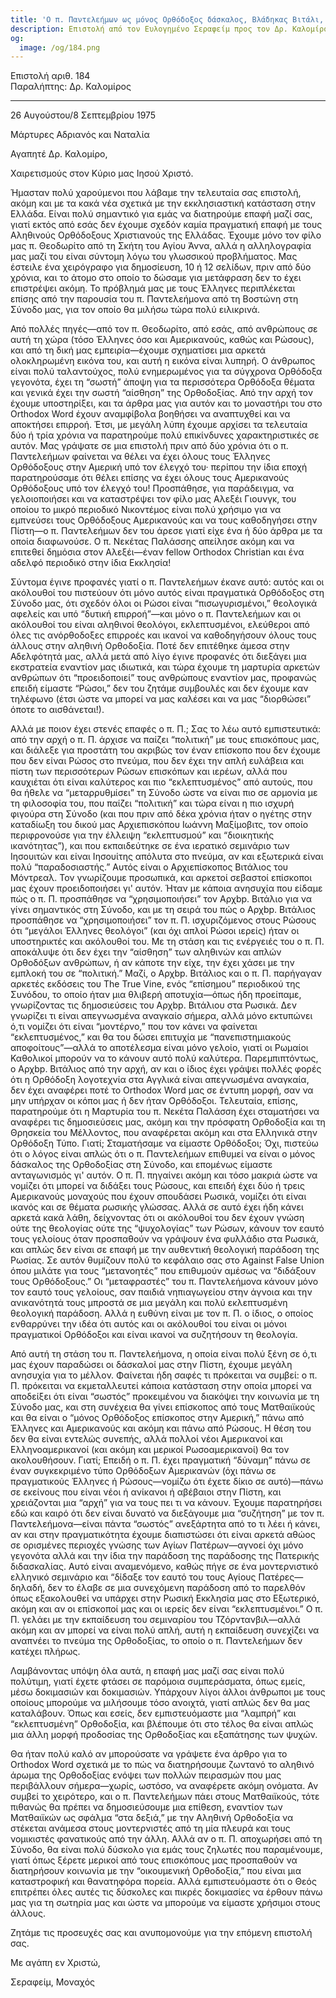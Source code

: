 ```yaml
---
title: 'Ο π. Παντελεήμων ως μόνος Ορθόδοξος δάσκαλος, Βλάδηκας Βιτάλι, “αίσθηση” της Ορθοδοξίας'
description: Επιστολή από τον Ευλογημένο Σεραφείμ προς τον Δρ. Καλομίρο.
og:
  image: /og/184.png
---
```


<div style={{textAlign:'right', fontFamily:'monospace'}}>Επιστολή αριθ. 184</div>
<div style={{textAlign:'left', fontFamily:'monospace'}}>Παραλήπτης: Δρ. Καλομίρος</div>

---

26 Αυγούστου/8 Σεπτεμβρίου 1975

Μάρτυρες Αδριανός και Ναταλία

Αγαπητέ Δρ. Καλομίρο,

Χαιρετισμούς στον Κύριο μας Ιησού Χριστό.

Ήμασταν πολύ χαρούμενοι που λάβαμε την τελευταία σας επιστολή, ακόμη και με τα κακά νέα σχετικά με την εκκλησιαστική κατάσταση στην Ελλάδα. Είναι πολύ σημαντικό για εμάς να διατηρούμε επαφή μαζί σας, γιατί εκτός από εσάς δεν έχουμε σχεδόν καμία πραγματική επαφή με τους Αληθινούς Ορθόδοξους Χριστιανούς της Ελλάδας. Έχουμε μόνο τον φίλο μας π. Θεοδωρίτο από τη Σκήτη του Αγίου Άννα, αλλά η αλληλογραφία μας μαζί του είναι σύντομη λόγω του γλωσσικού προβλήματος. Μας έστειλε ένα χειρόγραφο για δημοσίευση, 10 ή 12 σελίδων, πριν από δύο χρόνια, και το άτομο στο οποίο το δώσαμε για μετάφραση δεν το έχει επιστρέψει ακόμη. Το πρόβλημά μας με τους Έλληνες περιπλέκεται επίσης από την παρουσία του π. Παντελεήμονα από τη Βοστώνη στη Σύνοδο μας, για τον οποίο θα μιλήσω τώρα πολύ ειλικρινά.

Από πολλές πηγές—από τον π. Θεοδωρίτο, από εσάς, από ανθρώπους σε αυτή τη χώρα (τόσο Έλληνες όσο και Αμερικανούς, καθώς και Ρώσους), και από τη δική μας εμπειρία—έχουμε σχηματίσει μια αρκετά ολοκληρωμένη εικόνα του, και αυτή η εικόνα είναι λυπηρή. Ο άνθρωπος είναι πολύ ταλαντούχος, πολύ ενημερωμένος για τα σύγχρονα Ορθόδοξα γεγονότα, έχει τη “σωστή” άποψη για τα περισσότερα Ορθόδοξα θέματα και γενικά έχει την σωστή “αίσθηση” της Ορθοδοξίας. Από την αρχή τον έχουμε υποστηρίξει, και τα άρθρα μας για αυτόν και το μοναστήρι του στο Orthodox Word έχουν αναμφίβολα βοηθήσει να αναπτυχθεί και να αποκτήσει επιρροή. Έτσι, με μεγάλη λύπη έχουμε αρχίσει τα τελευταία δύο ή τρία χρόνια να παρατηρούμε πολύ επικίνδυνες χαρακτηριστικές σε αυτόν. Μας γράψατε σε μια επιστολή πριν από δύο χρόνια ότι ο π. Παντελεήμων φαίνεται να θέλει να έχει όλους τους Έλληνες Ορθόδοξους στην Αμερική υπό τον έλεγχό του· περίπου την ίδια εποχή παρατηρούσαμε ότι θέλει επίσης να έχει όλους τους Αμερικανούς Ορθόδοξους υπό τον έλεγχό του! Προσπάθησε, για παράδειγμα, να γελοιοποιήσει και να καταστρέψει τον φίλο μας Αλεξέι Γιουνγκ, του οποίου το μικρό περιοδικό Νικοντέμος είναι πολύ χρήσιμο για να εμπνεύσει τους Ορθόδοξους Αμερικανούς και να τους καθοδηγήσει στην Πίστη—ο π. Παντελεήμων δεν του άρεσε γιατί είχε ένα ή δύο άρθρα με τα οποία διαφωνούσε. Ο π. Νεκέτας Παλάσσης απείλησε ακόμη και να επιτεθεί δημόσια στον Αλεξέι—έναν fellow Orthodox Christian και ένα αδελφό περιοδικό στην ίδια Εκκλησία!

Σύντομα έγινε προφανές γιατί ο π. Παντελεήμων έκανε αυτό: αυτός και οι ακόλουθοί του πιστεύουν ότι μόνο αυτός είναι πραγματικά Ορθόδοξος στη Σύνοδο μας, ότι σχεδόν όλοι οι Ρώσοι είναι “πισωγυρισμένοι,” θεολογικά αφελείς και υπό “δυτική επιρροή”—και μόνο ο π. Παντελεήμων και οι ακόλουθοί του είναι αληθινοί θεολόγοι, εκλεπτυσμένοι, ελεύθεροι από όλες τις ανόρθοδοξες επιρροές και ικανοί να καθοδηγήσουν όλους τους άλλους στην αληθινή Ορθοδοξία. Ποτέ δεν επιτέθηκε άμεσα στην Αδελφότητά μας, αλλά μετά από λίγο έγινε προφανές ότι διεξάγει μια εκστρατεία εναντίον μας ιδιωτικά, και τώρα έχουμε τη μαρτυρία αρκετών ανθρώπων ότι “προειδοποιεί” τους ανθρώπους εναντίον μας, προφανώς επειδή είμαστε “Ρώσοι,” δεν του ζητάμε συμβουλές και δεν έχουμε καν τηλέφωνο (έτσι ώστε να μπορεί να μας καλέσει και να μας “διορθώσει” όποτε το αισθάνεται!).

Αλλά με ποιον έχει στενές επαφές ο π. Π.; Σας το λέω αυτό εμπιστευτικά: από την αρχή ο π. Π. άρχισε να παίζει “πολιτική” με τους επισκόπους μας, και διάλεξε για προστάτη του ακριβώς τον έναν επίσκοπο που δεν έχουμε που δεν είναι Ρώσος στο πνεύμα, που δεν έχει την απλή ευλάβεια και πίστη των περισσότερων Ρώσων επισκόπων και ιερέων, αλλά που καυχιέται ότι είναι καλύτερος και πιο “εκλεπτυσμένος” από αυτούς, που θα ήθελε να “μεταρρυθμίσει” τη Σύνοδο ώστε να είναι πιο σε αρμονία με τη φιλοσοφία του, που παίζει “πολιτική” και τώρα είναι η πιο ισχυρή φιγούρα στη Σύνοδο (και που πριν από δέκα χρόνια ήταν ο ηγέτης στην καταδίωξη του δικού μας Αρχιεπισκόπου Ιωάννη Μαξίμοβιτς, τον οποίο περιφρονούσε για την έλλειψη “εκλεπτυσμού” και “διοικητικής ικανότητας”), και που εκπαιδεύτηκε σε ένα ιερατικό σεμινάριο των Ιησουιτών και είναι Ιησουίτης απόλυτα στο πνεύμα, αν και εξωτερικά είναι πολύ “παραδοσιαστής.” Αυτός είναι ο Αρχιεπίσκοπος Βιτάλιος του Μόντρεαλ. Τον γνωρίζουμε προσωπικά, και αρκετοί σεβαστοί επίσκοποι μας έχουν προειδοποιήσει γι' αυτόν. Ήταν με κάποια ανησυχία που είδαμε πώς ο π. Π. προσπάθησε να “χρησιμοποιήσει” τον Αρχbp. Βιτάλιο για να γίνει σημαντικός στη Σύνοδο, και με τη σειρά του πώς ο Αρχbp. Βιτάλιος προσπάθησε να “χρησιμοποιήσει” τον π. Π. ισχυριζόμενος στους Ρώσους ότι “μεγάλοι Έλληνες θεολόγοι” (και όχι απλοί Ρώσοι ιερείς) ήταν οι υποστηρικτές και ακόλουθοί του. Με τη στάση και τις ενέργειές του ο π. Π. αποκάλυψε ότι δεν έχει την “αίσθηση” των αληθινών και απλών Ορθοδόξων ανθρώπων, ή αν κάποτε την είχε, την έχει χάσει με την εμπλοκή του σε “πολιτική.” Μαζί, ο Αρχbp. Βιτάλιος και ο π. Π. παρήγαγαν αρκετές εκδόσεις του The True Vine, ενός “επίσημου” περιοδικού της Συνόδου, το οποίο ήταν μια θλιβερή αποτυχία—όπως ήδη προείπαμε, γνωρίζοντας τις δημοσιεύσεις του Αρχbp. Βιτάλιου στα Ρωσικά. Δεν γνωρίζει τι είναι απεγνωσμένα αναγκαίο σήμερα, αλλά μόνο εκτυπώνει ό,τι νομίζει ότι είναι “μοντέρνο,” που τον κάνει να φαίνεται “εκλεπτυσμένος,” και θα του δώσει επιτυχία με “πανεπιστημιακούς αποφοίτους”—αλλά το αποτέλεσμα είναι μόνο γελοίο, γιατί οι Ρωμαίοι Καθολικοί μπορούν να το κάνουν αυτό πολύ καλύτερα. Παρεμπιπτόντως, ο Αρχbp. Βιτάλιος από την αρχή, αν και ο ίδιος έχει γράψει πολλές φορές ότι η Ορθόδοξη λογοτεχνία στα Αγγλικά είναι απεγνωσμένα αναγκαία, δεν έχει αναφέρει ποτέ το Orthodox Word μας σε έντυπη μορφή, σαν να μην υπήρχαν οι κόποι μας ή δεν ήταν Ορθόδοξοι. Τελευταία, επίσης, παρατηρούμε ότι η Μαρτυρία του π. Νεκέτα Παλάσση έχει σταματήσει να αναφέρει τις δημοσιεύσεις μας, ακόμη και την πρόσφατη Ορθοδοξία και τη Θρησκεία του Μέλλοντος, που αναφέρεται ακόμη και στα Ελληνικά στην Ορθόδοξη Τύπο. Γιατί; Σταματήσαμε να είμαστε Ορθόδοξοι; Όχι, πιστεύω ότι ο λόγος είναι απλώς ότι ο π. Παντελεήμων επιθυμεί να είναι ο μόνος δάσκαλος της Ορθοδοξίας στη Σύνοδο, και επομένως είμαστε ανταγωνισμός γι' αυτόν. Ο π. Π. πηγαίνει ακόμη και τόσο μακριά ώστε να νομίζει ότι μπορεί να διδάξει τους Ρώσους, και επειδή έχει δύο ή τρεις Αμερικανούς μοναχούς που έχουν σπουδάσει Ρωσικά, νομίζει ότι είναι ικανός και σε θέματα ρωσικής γλώσσας. Αλλά σε αυτό έχει ήδη κάνει αρκετά κακά λάθη, δείχνοντας ότι οι ακόλουθοί του δεν έχουν γνώση ούτε της θεολογίας ούτε της “ψυχολογίας” των Ρώσων, κάνουν τον εαυτό τους γελοίους όταν προσπαθούν να γράψουν ένα φυλλάδιο στα Ρωσικά, και απλώς δεν είναι σε επαφή με την αυθεντική θεολογική παράδοση της Ρωσίας. Σε αυτόν θυμίζουν πολύ το κεφάλαιο σας στο Against False Union όπου μιλάτε για τους “μετανοητές” που επιθυμούν αμέσως να “διδάξουν τους Ορθόδοξους.” Οι “μεταφραστές” του π. Παντελεήμονα κάνουν μόνο τον εαυτό τους γελοίους, σαν παιδιά νηπιαγωγείου στην άγνοια και την ανικανότητά τους μπροστά σε μια μεγάλη και πολύ εκλεπτυσμένη θεολογική παράδοση. Αλλά η ευθύνη είναι με τον π. Π. ο ίδιος, ο οποίος ενθαρρύνει την ιδέα ότι αυτός και οι ακόλουθοί του είναι οι μόνοι πραγματικοί Ορθόδοξοι και είναι ικανοί να συζητήσουν τη θεολογία.

Από αυτή τη στάση του π. Παντελεήμονα, η οποία είναι πολύ ξένη σε ό,τι μας έχουν παραδώσει οι δάσκαλοί μας στην Πίστη, έχουμε μεγάλη ανησυχία για το μέλλον. Φαίνεται ήδη σαφές τι πρόκειται να συμβεί: ο π. Π. πρόκειται να εκμεταλλευτεί κάποια κατάσταση στην οποία μπορεί να αποδείξει ότι είναι “σωστός” προκειμένου να διακόψει την κοινωνία με τη Σύνοδο μας, και στη συνέχεια θα γίνει επίσκοπος από τους Ματθαιϊκούς και θα είναι ο “μόνος Ορθόδοξος επίσκοπος στην Αμερική,” πάνω από Έλληνες και Αμερικανούς και ακόμη και πάνω από Ρώσους. Η θέση του δεν θα είναι εντελώς συνεπής, αλλά πολλοί νέοι Αμερικανοί και Ελληνοαμερικανοί (και ακόμη και μερικοί Ρωσοαμερικανοί) θα τον ακολουθήσουν. Γιατί; Επειδή ο π. Π. έχει πραγματική “δύναμη” πάνω σε έναν συγκεκριμένο τύπο Ορθόδοξων Αμερικανών (όχι πάνω σε πραγματικούς Έλληνες ή Ρώσους—νομίζω ότι έχετε δίκιο σε αυτό)—πάνω σε εκείνους που είναι νέοι ή ανίκανοι ή αβέβαιοι στην Πίστη, και χρειάζονται μια “αρχή” για να τους πει τι να κάνουν. Έχουμε παρατηρήσει εδώ και καιρό ότι δεν είναι δυνατό να διεξάγουμε μια “συζήτηση” με τον π. Παντελεήμονα—είναι πάντα “σωστός” ανεξάρτητα από το τι λέει ή κάνει, αν και στην πραγματικότητα έχουμε διαπιστώσει ότι είναι αρκετά αθώος σε ορισμένες περιοχές γνώσης των Αγίων Πατέρων—αγνοεί όχι μόνο γεγονότα αλλά και την ίδια την παράδοση της παράδοσης της Πατερικής διδασκαλίας. Αυτό είναι αναμενόμενο, καθώς πήγε σε ένα μοντερνιστικό ελληνικό σεμινάριο και “δίδαξε τον εαυτό του τους Αγίους Πατέρες—δηλαδή, δεν το έλαβε σε μια συνεχόμενη παράδοση από το παρελθόν όπως εξακολουθεί να υπάρχει στην Ρωσική Εκκλησία μας στο Εξωτερικό, ακόμη και αν οι επίσκοποί μας και οι ιερείς δεν είναι “εκλεπτυσμένοι.” Ο π. Π. γελάει με την εκπαίδευση του σεμιναρίου του Τζόρντανβιλ—αλλά ακόμη και αν μπορεί να είναι πολύ απλή, αυτή η εκπαίδευση συνεχίζει να αναπνέει το πνεύμα της Ορθοδοξίας, το οποίο ο π. Παντελεήμων δεν κατέχει πλήρως.

Λαμβάνοντας υπόψη όλα αυτά, η επαφή μας μαζί σας είναι πολύ πολύτιμη, γιατί έχετε φτάσει σε παρόμοια συμπεράσματα, όπως εμείς, μέσω δοκιμασιών και δοκιμασιών. Υπάρχουν λίγοι άλλοι άνθρωποι με τους οποίους μπορούμε να μιλήσουμε τόσο ανοιχτά, γιατί απλώς δεν θα μας καταλάβουν. Όπως και εσείς, δεν εμπιστευόμαστε μια “λαμπρή” και “εκλεπτυσμένη” Ορθοδοξία, και βλέπουμε ότι στο τέλος θα είναι απλώς μια άλλη μορφή προδοσίας της Ορθοδοξίας και εξαπάτησης των ψυχών.

Θα ήταν πολύ καλό αν μπορούσατε να γράψετε ένα άρθρο για το Orthodox Word σχετικά με το πώς να διατηρήσουμε ζωντανό το αληθινό άρωμα της Ορθοδοξίας ενόψει των πολλών πειρασμών που μας περιβάλλουν σήμερα—χωρίς, ωστόσο, να αναφέρετε ακόμη ονόματα. Αν συμβεί το χειρότερο, και ο π. Παντελεήμων πάει στους Ματθαιϊκούς, τότε πιθανώς θα πρέπει να δημοσιεύσουμε μια επίθεση, εναντίον των Ματθαιϊκών ως σφάλμα “στα δεξιά,” με την Αληθινή Ορθοδοξία να στέκεται ανάμεσα στους μοντερνιστές από τη μία πλευρά και τους νομικιστές φανατικούς από την άλλη. Αλλά αν ο π. Π. αποχωρήσει από τη Σύνοδο, θα είναι πολύ δύσκολο για εμάς τους ζηλωτές που παραμένουμε, γιατί όπως ξέρετε μερικοί από τους επισκόπους μας προσπαθούν να διατηρήσουν κοινωνία με την “οικουμενική Ορθοδοξία,” που είναι μια καταστροφική και θανατηφόρα πορεία. Αλλά εμπιστευόμαστε ότι ο Θεός επιτρέπει όλες αυτές τις δύσκολες και πικρές δοκιμασίες να έρθουν πάνω μας για τη σωτηρία μας και ώστε να μπορούμε να είμαστε χρήσιμοι στους άλλους.

Ζητάμε τις προσευχές σας και ανυπομονούμε για την επόμενη επιστολή σας.

Με αγάπη εν Χριστώ,

Σεραφείμ, Μοναχός